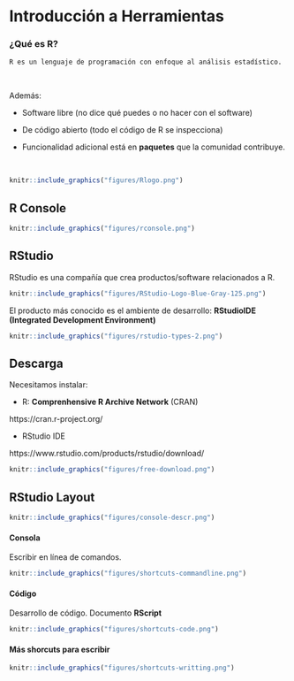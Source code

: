 
# Introducción a Herramientas 


### ¿Qué es R? {-}


```block2
R es un lenguaje de programación con enfoque al análisis estadístico.
```


<br>

Además: 

- Software libre (no dice qué puedes o no hacer con el software)

- De código abierto (todo el código de R se inspecciona)

- Funcionalidad adicional está en **paquetes** que la comunidad contribuye.

<br>

```r
knitr::include_graphics("figures/Rlogo.png")
```


## R Console

```r
knitr::include_graphics("figures/rconsole.png")
```




## RStudio 


RStudio es una compañía que crea productos/software relacionados
a R.

```r
knitr::include_graphics("figures/RStudio-Logo-Blue-Gray-125.png")
```

El producto más conocido es el ambiente de desarrollo: 
**RStudioIDE (Integrated Development Environment)**

```r
knitr::include_graphics("figures/rstudio-types-2.png")
```





## Descarga

Necesitamos instalar:

* R: **Comprenhensive R Archive Network** (CRAN)

https://cran.r-project.org/

* RStudio IDE

https://www.rstudio.com/products/rstudio/download/

```r
knitr::include_graphics("figures/free-download.png")
```




## RStudio Layout

```r
knitr::include_graphics("figures/console-descr.png")
```


#### Consola {-}

Escribir en línea de comandos.

```r
knitr::include_graphics("figures/shortcuts-commandline.png")
```

#### Código {-}

Desarrollo de código. Documento **RScript**


```r
knitr::include_graphics("figures/shortcuts-code.png")
```



#### Más shorcuts para escribir {-}


```r
knitr::include_graphics("figures/shortcuts-writting.png")
```


